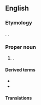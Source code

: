 ==English==

===Etymology===
{{translit|en|ae|𐬰𐬀𐬭𐬀𐬚𐬎𐬱𐬙𐬭𐬀}}. {{dbt|en|Zoroaster}}.

===Proper noun===
{{en-prop|-}}

# {{syn of|en|Zoroaster}}.

====Derived terms====
* {{l|en|Zarathustrian}}
* {{l|en|Zarathustrianism}}

====Translations====
{{trans-see|Zoroaster}}